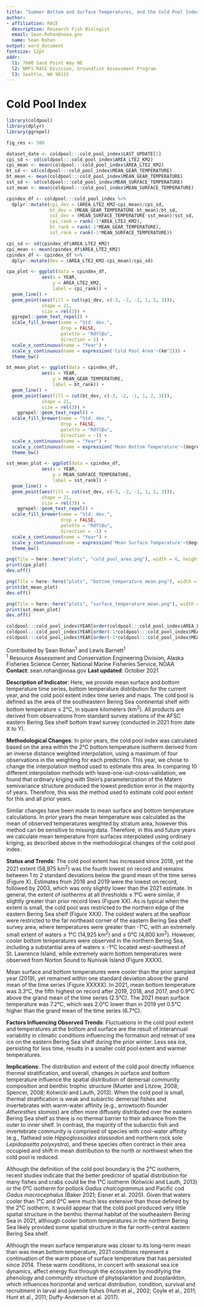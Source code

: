 ```yaml
---
title: "Summer Bottom and Surface Temperatures, and the Cold Pool Index"
author: 
- affiliation: RACE
  description: Research Fish Biologist
  email: Sean.Rohan@noaa.gov
  name: Sean Rohan
output: word_document
fontsize: 12pt
addr: 
  l1: 7600 Sand Point Way NE
  l2: NMFS RACE Division, Groundfish Assessment Program
  l3: Seattle, WA 98115
---
```


# Cold Pool Index


```r
library(coldpool)
library(dplyr)
library(ggrepel)

fig_res <- 300
```

```r
dataset_date <- coldpool:::cold_pool_index$LAST_UPDATE[1]
cpi_sd <- sd(coldpool:::cold_pool_index$AREA_LTE2_KM2)
cpi_mean <- mean(coldpool:::cold_pool_index$AREA_LTE2_KM2)
bt_sd <- sd(coldpool:::cold_pool_index$MEAN_GEAR_TEMPERATURE)
bt_mean <- mean(coldpool:::cold_pool_index$MEAN_GEAR_TEMPERATURE)
sst_sd <- sd(coldpool:::cold_pool_index$MEAN_SURFACE_TEMPERATURE)
sst_mean <- mean(coldpool:::cold_pool_index$MEAN_SURFACE_TEMPERATURE)

cpindex_df <- coldpool:::cold_pool_index %>%
  dplyr::mutate(cpi_dev = (AREA_LTE2_KM2-cpi_mean)/cpi_sd,
                bt_dev = (MEAN_GEAR_TEMPERATURE-bt_mean)/bt_sd,
                sst_dev = (MEAN_SURFACE_TEMPERATURE-sst_mean)/sst_sd,
                cpi_rank = rank(-1*AREA_LTE2_KM2),
                bt_rank = rank(-1*MEAN_GEAR_TEMPERATURE),
                sst_rank = rank(-1*MEAN_SURFACE_TEMPERATURE))

cpi_sd <- sd(cpindex_df$AREA_LTE2_KM2)
cpi_mean <- mean(cpindex_df$AREA_LTE2_KM2)
cpindex_df <- cpindex_df %>%
  dplyr::mutate(dev = (AREA_LTE2_KM2-cpi_mean)/cpi_sd)

cpa_plot <- ggplot(data = cpindex_df,
             aes(x = YEAR, 
                 y = AREA_LTE2_KM2,
                 label = cpi_rank)) +
  geom_line() +
  geom_point(aes(fill = cut(cpi_dev, c(-3, -2, -1, 1, 2, 3))),
             shape = 21,
             size = rel(3)) +
  ggrepel::geom_text_repel() +
  scale_fill_brewer(name = "Std. dev.", 
                    drop = FALSE, 
                    palette = "RdYlBu",
                    direction = 1) +
  scale_x_continuous(name = "Year") +
  scale_y_continuous(name = expression('Cold Pool Area'~(km^2))) +
  theme_bw()

bt_mean_plot <- ggplot(data = cpindex_df,
             aes(x = YEAR, 
                 y = MEAN_GEAR_TEMPERATURE,
                 label = bt_rank)) +
  geom_line() +
  geom_point(aes(fill = cut(bt_dev, c(-3, -2, -1, 1, 2, 3))),
             shape = 21,
             size = rel(3)) +
    ggrepel::geom_text_repel() +
  scale_fill_brewer(name = "Std. dev.", 
                    drop = FALSE, 
                    palette = "RdYlBu",
                    direction = -1) +
  scale_x_continuous(name = "Year") +
  scale_y_continuous(name = expression('Mean Bottom Temperature'~(degree*C))) +
  theme_bw()

sst_mean_plot <- ggplot(data = cpindex_df,
             aes(x = YEAR, 
                 y = MEAN_SURFACE_TEMPERATURE,
                 label = sst_rank)) +
  geom_line() +
  geom_point(aes(fill = cut(sst_dev, c(-3, -2, -1, 1, 2, 3))),
             shape = 21,
             size = rel(3)) +
    ggrepel::geom_text_repel() +
  scale_fill_brewer(name = "Std. dev.", 
                    drop = FALSE, 
                    palette = "RdYlBu",
                    direction = -1) +
  scale_x_continuous(name = "Year") +
  scale_y_continuous(name = expression('Mean Surface Temperature'~(degree*C))) +
  theme_bw()

png(file = here::here("plots", "cold_pool_area.png"), width = 6, height = 4, res = fig_res, units = "in")
print(cpa_plot)
dev.off()

png(file = here::here("plots", "bottom_temperature_mean.png"), width = 6, height = 4, res = fig_res, units = "in")
print(bt_mean_plot)
dev.off()

png(file = here::here("plots", "surface_temperature_mean.png"), width = 6, height = 4, res = fig_res, units = "in")
print(sst_mean_plot)
dev.off()

coldpool:::cold_pool_index$YEAR[order(coldpool:::cold_pool_index$AREA_LTE2_KM2)]
coldpool:::cold_pool_index$YEAR[order(-1*coldpool:::cold_pool_index$MEAN_GEAR_TEMPERATURE)]
coldpool:::cold_pool_index$YEAR[order(-1*coldpool:::cold_pool_index$MEAN_SURFACE_TEMPERATURE)]
```

Contributed by Sean Rohan^1^ and Lewis Barnett^1^   
^1^ Resource Assessment and Conservation Engineering Division, Alaska Fisheries Science Center, National Marine Fisheries Service, NOAA  
**Contact**: sean.rohan@noaa.gov
**Last updated**:  October 2021

**Description of Indicator**: Here, we provide mean surface and bottom temperature time series, bottom temperature distribution for the current year, and the cold pool extent index time series and maps. The cold pool is defined as the area of the southeastern Bering Sea continental shelf with bottom temperature $\leq$ 2&deg;C, in square kilometers (km^2^). All products are derived from observations from standard survey stations of the AFSC eastern Bering Sea shelf bottom trawl survey (conducted in 2021 from date X to Y). 

**Methodological Changes**: In prior years, the cold pool index was calculated based on the area within the 2&deg;C bottom temperature isotherm derived from an inverse distance weighted interpolation, using a maximum of four observations in the weighting for each prediction. This year, we chose to change the interpolation method used to estimate this area. In comparing 10 different interpolation methods with leave-one-out-cross-validation, we found that ordinary kriging with Stein's parameterization of the Matern semivariance structure produced the lowest prediction error in the majority of years. Therefore, this was the method used to estimate cold pool extent for this and all prior years. 

Similar changes have been made to mean surface and bottom temperature calculations. In prior years the mean temperature was calculated as the mean of observed temperatures weighted by stratum area, however this method can be sensitive to missing data. Therefore, in this and future years we calculate mean temperature from surfaces interpolated using ordinary kriging, as described above in the methodological changes of the cold pool index.

**Status and Trends**: The cold pool extent has increased since 2018, yet the 2021 extent (58,975 km^2^) was the fourth lowest on record and remains between 1 to 2 standard deviations below the grand mean of the time series (Figure X).  Estimates from 2018 and 2019 were the lowest on record, followed by 2003, which was only slightly lower than the 2021 estimate. In general, the extent of isotherms at all thresholds $\leq$ 1&deg;C were similar, if slightly greater than prior record lows (Figure XX). As is typical when the extent is small, the cold pool was restricted to the northern edge of the eastern Bering Sea shelf (Figure XXX). The coldest waters at the seafloor were restricted to the far northeast corner of the eastern Bering Sea shelf survey area, where temperatures were greater than -1&deg;C, with an extremely small extent of waters $\leq$ 1&deg;C (14,925 km^2^) and $\leq$ 0&deg;C (4,800 km^2^). However, cooler bottom temperatures were observed in the northern Bering Sea, including a substantial area of waters $\leq$ -1&deg;C located west-southwest of St. Lawrence Island, while extremely warm bottom temperatures were observed from Norton Sound to Nunivak Island (Figure XXXX).

Mean surface and bottom temperatures were cooler than the prior sampled year (2019), yet remained within one standard deviation above the grand mean of the time series (Figure XXXXX). In 2021, mean bottom temperature was 3.3&deg;C, the fifth highest on record after 2019, 2018, and 2017, and 0.9&deg;C above the grand mean of the time series (2.5&deg;C). The 2021 mean surface temperature was 7.2&deg;C, which was 2.0&deg;C lower than in 2019 yet 0.5&deg;C higher than the grand mean of the time series (6.7&deg;C).


**Factors Influencing Observed Trends**: Fluctuations in the cold pool extent and temperatures at the bottom and surface are the result of interannual variability in climatic conditions influencing the formation and retreat of sea ice on the eastern Bering Sea shelf during the prior winter. Less sea ice, persisting for less time, results in a smaller cold pool extent and warmer temperatures.

**Implications**: The distribution and extent of the cold pool directly influence thermal stratification, and overall, changes in surface and bottom temperature influence the spatial distribution of demersal community composition and benthic trophic structure (Mueter and Litzow, 2008; Spencer, 2008; Kotwicki and Lauth, 2013). When the cold pool is small, thermal stratification is weak and subarctic demersal fishes and invertebrates with warm-water affinity (e.g., arrowtooth flounder *Atheresthes stomias*) are often more diffusely distributed over the eastern Bering Sea shelf as there is no thermal barrier to their advance from the outer to inner shelf. In contrast, the majority of the subarctic fish and invertebrate community is comprised of species with cool-water affinity (e.g., flathead sole *Hippoglossoides elassodon* and northern rock sole *Lepidopsetta polyxystra*), and these species often contract in their area occupied and shift in mean distribution to the north or northwest when the cold pool is reduced. 

Although the definition of the cold pool boundary is the 2&deg;C isotherm, recent studies indicate that the better predictor of spatial distribution for many fishes and crabs could be the 1&deg;C isotherm (Kotwicki and Lauth, 2013) or the 0&deg;C isotherm for pollock *Gadus chalcogrammus* and Pacific cod *Gadus macrocephalus* (Baker 2021; Eisner et al. 2020). Given that waters cooler than 1&deg;C and 0&deg;C were much less extensive than those defined by the 2&deg;C isotherm, it would appear that the cold pool produced very little spatial structure in the benthic thermal habitat of the southeastern Bering Sea in 2021, although cooler bottom temperatures in the northern Bering Sea likely provided some spatial structure in the far north-central eastern Bering Sea shelf. 

Although the mean surface temperature was closer to its long-term mean than was mean bottom temperature, 2021 conditions represent a continuation of the warm phase of surface temperature that has persisted since 2014. These warm conditions, in concert with seasonal sea ice dynamics, affect energy flux through the ecosystem by modifying the phenology and community structure of phytoplankton and zooplankton, which influences horizontal and vertical distribution, condition, survival and recruitment in larval and juvenile fishes (Hunt et al., 2002; Coyle et al., 2011; Hunt et al., 2011; Duffy-Anderson et al. 2017). 